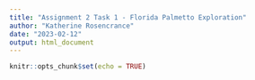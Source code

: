 ```yaml
---
title: "Assignment 2 Task 1 - Florida Palmetto Exploration"
author: "Katherine Rosencrance"
date: "2023-02-12"
output: html_document
---
```


```r
knitr::opts_chunk$set(echo = TRUE)
```
